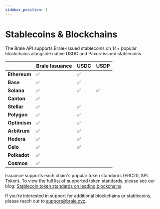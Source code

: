 ```yaml
---
sidebar_position: 1
---
```


# Stablecoins & Blockchains

The Brale API supports Brale-issued stablecoins on 14+ popular blockchains alongside native USDC and Paxos-issued stablecoins.

|              | Brale Issuance | USDC | USDP |
| :----------- | :------------- | :--- | :--- |
| **Ethereum** | ✅             | ✅   |      |
| **Base**     | ✅             | ✅   |      |
| **Solana**   | ✅             | ✅   | ✅   |
| **Canton**   | ✅             |      |      |
| **Stellar**  | ✅             | ✅   |      |
| **Polygon**  | ✅             | ✅   |      |
| **Optimism** | ✅             | ✅   |      |
| **Arbitrum** | ✅             | ✅   |      |
| **Hedera**   | ✅             | ✅   |      |
| **Celo**     | ✅             | ✅   |      |
| **Polkadot** | ✅             |      |      |
| **Cosmos**   | ✅             |      |      |

Issuance supports each chain's popular token standards (ERC20, SPL Token). To view the full list of supported token standards, please see our blog: [Stablecoin token standards on leading blockchains](https://brale.xyz/blog/stablecoin-token-standards-on-leading-blockchains).

If you’re interested in support for additional blockchains or stablecoins, please reach out to [support@brale.xyz](mailto:support@brale.xyz).
